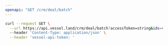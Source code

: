 ```yaml
---
openapi: "GET /crm/deal/batch"
---
```


<RequestExample>

```bash Request
curl --request GET \
  --url https://api.vessel.land/crm/deal/batch?accessToken=string&ids=v.deal.a1b2c3,v.deal.d6e5f4 \
  --header 'Content-Type: application/json' \
  --header 'vessel-api-token: '
```

</RequestExample>
